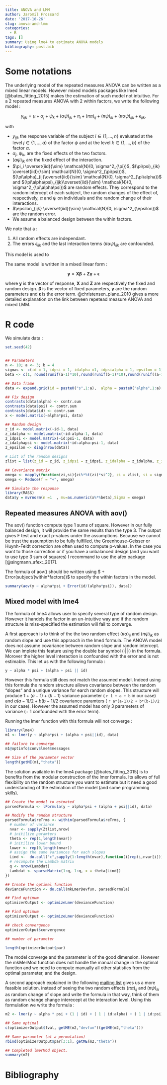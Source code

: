 ```yaml
---
title: ANOVA and LMM
author: Jaromil Frossard
date: '2017-10-26'
slug: anova-and-lmm
categories:
  - R
tags: []
summary: Using lme4 to estimate ANOVA models
bibliography: post.bib
---
```


# Some notations

The underlying model of the repeated measures ANOVA can be written as a mixed linear models. However mixed models packages like lme4 [@bates_fitting_2015] makes the estimation of such model not intuitive. For a 2 repeated measures ANOVA with 2 within factors, we write the following model : 


$$
y_{ijk} = \mu + \alpha_j + \psi_k + (\alpha\psi)_{jk}+\pi_i +(\pi\alpha)_{ij}+(\pi\psi)_{ik} +(\pi\alpha\psi)_{ijk}+\epsilon_{ijk}.
$$

with 

- $y_{ijk}$ the response variable of the subject $i \in \{1,\dots, n\}$ evaluated at the level $j \in \{1,\dots, a\}$ of the factor $\psi$ and at the level $k \in \{1,\dots, b\}$ of the factor $\alpha$.
- $\alpha_j$, $\psi_k$,  are the fixed effects of the two factors.
- $(\alpha\psi)_{jk}$ are the fixed effect of the interaction.
- $\pi_i \overset{iid}{\sim} \mathcal{N}(0, \sigma^2_{\pi})$, $(\pi\psi)_{ik} \overset{iid}{\sim} \mathcal{N}(0, \sigma^2_{\pi\psi})$, $(\pi\alpha)_{ij}\overset{iid}{\sim} \mathcal{N}(0, \sigma^2_{\pi\alpha})$ and $(\pi\alpha\psi)_{ijk}\overset{iid}{\sim} \mathcal{N}(0, \sigma^2_{\pi\alpha\psi})$ are random effects. They correspond to the random intercept of each subject, the random changes of the effect of, respectively, $\alpha$ and $\psi$ on individuals and the random change of their interactions.
- $\epsilon_{ijk} \overset{iid}{\sim} \mathcal{N}(0, \sigma^2_{\epsilon})$ are the random error.
- We assume a balanced design between the within factors.

We note that a :

1. All random effects are independant.
2. The errors $\epsilon_{ijk}$ and the last interaction terms $(\pi\alpha\psi)_{ijk}$ are  confounded.

This model is used to

The same model is written in a mixed linear form :

$$
\mathbf{y} = \mathbf{X\beta} + \mathbf{Z\gamma} + \mathbf{\epsilon}
$$

where $\mathbf{y}$ is the vector of response, $\mathbf{X}$ and $\mathbf{Z}$ are respectively the fixed and random design. $\mathbf{\beta}$ is the vector of fixed parameters, $\mathbf{\gamma}$ are the random parameters and $\mathbf{\epsilon}$ is the error term. @christensen_plane_2010 gives a more detailed explanation on the link between repetead measure ANOVA and mixed LMM. 

# R code

We simulate data :

```r
set.seed(42)


## Parameters
n <- 10; a <- 3; b = 4
sigmas <- c(id = 1, idpsi = 1, idalpha =1, idpsialpha = 1, epsilon = 1) 
beta <- c(1, round(runif(a-1)*10),round(runif(b-1)*10),round(runif((a-1)*(b-1))*10))

## Data frame
data <- expand.grid(id = paste0("s",1:a),  alpha = paste0("alpha",1:a),psi = paste0("psi",1:b))

## Fix design
contrasts(data$alpha) <- contr.sum
contrasts(data$psi) <- contr.sum
contrasts(data$id) <- contr.sum
x <- model.matrix(~alpha*psi, data)

## Random design
z_id <- model.matrix(~id-1, data)
z_idalpha <- model.matrix(~id:alpha-1, data)
z_idpsi <- model.matrix(~id:psi-1, data)
z_idalphapsi <- model.matrix(~id:alpha:psi-1, data)
z_epsilon <- diag(nrow(data))

# List of the random designs
zlist = list(z_id = z_id, z_idpsi = z_idpsi, z_idalpha = z_idalpha, z_idalphapsi = z_idalphapsi, z_epsilon = z_epsilon)

## Covariance matrix
omega <- mapply(function(zi,si){zi%*%t(zi)*si^2}, zi = zlist, si = sigmas, SIMPLIFY = F)
omega <- Reduce(f = "+", omega)

## Simulate the response
library(MASS)
data$y = mvrnorm(n =1  , mu=as.numeric(x%*%beta),Sigma = omega)
```

## Repeated measures ANOVA with aov()

The aov() function compute type 1 sums of square. However in our fully balanced design, it will provide the same results than the type 3. The output gives F test and exact p-values under the assumptions. Because we cannot be trust the assumption to be fully fulfilled, the Greenhouse-Geisser or Huynh-Feldt correction are often used to compute p-values. In the case you want to those correction or if you have a unbalanced design (and you want to use type 3 sum of squares) I recommand to use the afex package [@singmann_afex:_2017].
 
The formula of aov() should be written using $ + Error(subject/(within*factors))$ to specify the within factors in the model. 

```r
summary(aov(y ~ alpha*psi + Error(id/(alpha*psi)), data))
```


## Mixed model with lme4

The formula of lme4 allows user to specify several type of random design. However it handels the factor in an un-intuitive way and if the random structure is miss-specified the estimation will fail to converge.



A first approach is to think of the the two random effect $(\pi\alpha)_{ij}$ and $(\pi\psi)_{ik}$ as random slope and use this appraoch in the lme4 formula. The ANOVA model does not assume covariance between random slope and random intercept. We can implete this feature using the double bar symbol $( \cdot || \cdot )$ in the formula. Morover the higher level interaction is confounded with the error and is not estimable. This let us with the following formula :

```r
y ~ alpha * psi + (alpha + psi || id)
```

However this formula still does not match the assumed model. Indeed using this formula the random structure allows covariance between the random "slopes" and a unique variance for earch random slopes. This structure will produce $1 + (a - 1) + (b -1)$ variance parameter ( `r 1 + a + b` in our case) and $a(a-1)/2 + b(b-1)/2$ covariance paramters ( `r a*(a-1)/2 + b*(b-1)/2` in our case). However the assumed model has only 3 parameters of variance (+ 1 confounded with the error term).

Running the lmer function with this formula will not converge : 


```r
library(lme4)
m1 <- lmer(y ~ alpha*psi + (alpha + psi||id), data)

## failure to converge
m1@optinfo$conv$lme4$messages

## Size of the parameter vector
length(getME(m1,"theta"))
```


The solution available in the lme4 package [@bates_fitting_2015] is to benefits from the modular construction of the lmer formula. Its allows of full flexibility on the random structure you want to estimate but it need a good understanding of the estimation of the model (and some programming skills).


```r
## Create the model to estmated
parsedFormula <- lFormula(y ~ alpha*psi + (alpha + psi||id), data)

## Modify the random structure
parsedFormula$reTrms <- within(parsedFormula$reTrms, {
  # number of variance
  nvar <- sapply(Ztlist,nrow) 
  # initilize paramters
  theta <- rep(1,length(nvar)) 
  # initilize lower bound
  lower <- rep(0,length(nvar))
  # assign the same variances for each slopes
  Lind <-  do.call("c",sapply(1:length(nvar),function(i)rep(i,nvar[i])))
  # recompute the Lambda matrix
  q <- nrow(Lambdat)
  Lambdat <- sparseMatrix(1:q, 1:q, x = theta[Lind])
})

## Create the optimal function
devianceFunction <- do.call(mkLmerDevfun, parsedFormula)

## Find optimum
optimizerOutput <- optimizeLmer(devianceFunction)

## Find optimum
optimizerOutput <- optimizeLmer(devianceFunction)

## check convergence
optimizerOutput$convergence

## number of parameter

length(optimizerOutput$par)
```


The model converge and the parameter is of the good dimension. However the mkMerMod function does not handle the manual change in the optimal function and we need to compute manually all other statistics from the optimal parameter, and the design.


A second approach explained in the following [mailing list](https://stat.ethz.ch/pipermail/r-sig-mixed-models/2009q1/001736.html) gives us a more feasible solution. instead of seeing the two random effects $(\pi\alpha)_{ij}$ and $(\pi\psi)_{ik}$ as random change of slope and write the formula in that way, think of them as random change change interecept at the interaction level. Using this formulation we write the formula :  

```r
m2 <- lmer(y ~ alpha * psi + (1 | id) + ( 1 | id:alpha) + ( 1 | id:psi), data)

## Same optimal
c(optimizerOutput$fval, getME(m2,"devfun")(getME(m2,"theta")))

## Same parameter (at a permutation)
rbind(optimizerOutput$par[3:1], getME(m2,"theta"))

## Completed lmerMod object.
summary(m2)

```

# Bibliography
